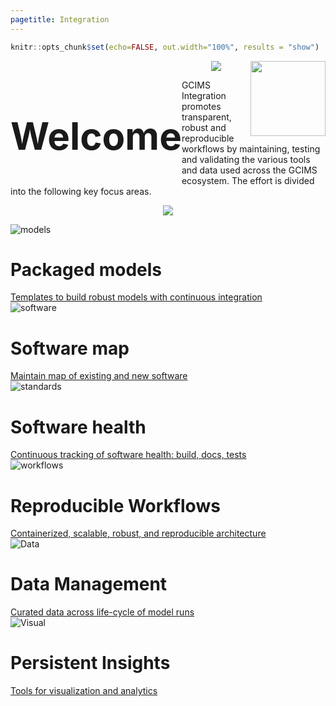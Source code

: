 ```yaml
---
pagetitle: Integration
---
```


```r
knitr::opts_chunk$set(echo=FALSE, out.width="100%", results = "show")
```

<!-------------------------->
<!-------------------------->
<h1 style="float:left;font-size:60px;vertical-align:middle"> Welcome </h1>
<img src="images/logo_pnnl.png" style="float:right;height:120px;">
<!-------------------------->
<!-------------------------->
<p align="center"> <img src="images/divider.png"></p>

GCIMS Integration promotes transparent, robust and reproducible workflows by maintaining, testing and validating the various tools and data used across the GCIMS ecosystem. The effort is divided into the following key focus areas.

<p align="center"> <img src="images/divider.png"></p>

<div class="container_outer_index">
<div class="container_index">
  <img src="images/index_model.svg" alt="models" class="image_index">
  <h1 class="text_index_img"> Packaged models</h1>
 <div class="overlay_index">
 <a href = "models.html" class="text_index">Templates to build robust models with continuous integration</a>
 </div>
</div>
<div class="container_index">
  <img src="images/index_software.svg" alt="software" class="image_index">
  <h1 class="text_index_img"> Software map</h1>
 <div class="overlay_index">
 <a href = "software.html" class="text_index">Maintain map of existing and new software</a>
 </div>
</div>
<div class="container_index">
 <img src="images/index_software_health.svg" alt="standards" class="image_index">
 <h1 class="text_index_img"> Software health</h1>
 <div class="overlay_index">
 <a href = "health.html" class="text_index">Continuous tracking of software health: build, docs, tests</a>
 </div>
</div>
</div>
<div class="container_outer_index">
<div class="container_index">
 <img src="images/index_workflow.svg" alt="workflows" class="image_index">
 <h1 class="text_index_img"> Reproducible Workflows</h1>
 <div class="overlay_index">
 <a href = "workflows.html" class="text_index">Containerized, scalable, robust, and reproducible architecture</a>
 </div>
</div>
<div class="container_index">
 <img src="images/index_data.svg" alt="Data" class="image_index">
 <h1 class="text_index_img"> Data Management</h1>
 <div class="overlay_index">
 <a href = "data.html" class="text_index">Curated data across life-cycle of model runs</a>
 </div>
</div>
<div class="container_index">
 <img src="images/index_visualize.svg" alt="Visual" class="image_index">
 <h1 class="text_index_img"> Persistent Insights</h1>
 <div class="overlay_index">
 <a href = "visual.html" class="text_index">Tools for visualization and analytics</a>
 </div>
</div>
</div>

